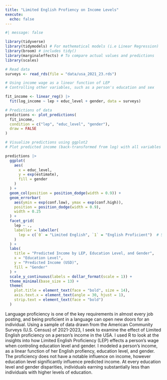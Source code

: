 ```yaml
---
title: "Limited English Profiency on Income Levels"
execute: 
  echo: false
---
```


```r
#| message: false

library(tidyverse)
library(tidymodels) # For mathematical models (i.e Linear Regression)
library(broom) # includes tidy()
library(marginaleffects) # To compare actual values and predictions
library(scales)
```

```r
# Read data
surveys <- read_rds(file = "data/usa_2021_23.rds")
```

```r
# Using income wage as a linear function of LEP
# Controlling other variables, such as a person's education and sex

fit_income <- linear_reg() |>
  fit(log_income ~ lep + educ_level + gender, data = surveys)
```

```r
# Predictions of data
predictions <- plot_predictions(
  fit_income,
  condition = c("lep", "educ_level", "gender"),
  draw = FALSE
)

# Visualize predictions using ggplot2
# Plot predicted income (back-transformed from log) with all variables

predictions |>
  ggplot(
    aes(
      x = educ_level,
      y = exp(estimate),
      fill = gender
    )
  ) +
  geom_col(position = position_dodge(width = 0.9)) +
  geom_errorbar(
    aes(ymin = exp(conf.low), ymax = exp(conf.high)),
    position = position_dodge(width = 0.9),
    width = 0.25
  ) +
  facet_grid(
    lep ~ .,
    labeller = labeller(
      lep = c(`0` = "Limited English", `1` = "English Proficient")  # Swapped the labels
    )
  ) +
  labs(
    title = "Predicted Income by LEP, Education Level, and Gender",
    x = "Education Level",
    y = "Predicted Income (USD)",
    fill = "Gender"
  ) +
  scale_y_continuous(labels = dollar_format(scale = 1)) +
  theme_minimal(base_size = 13) +
  theme(
    plot.title = element_text(face = "bold", size = 14),
    axis.text.x = element_text(angle = 30, hjust = 1),
    strip.text = element_text(face = "bold")
  )
```

Language proficiency is one of the key requirements in almost every job posting, and being proficient in a language can open new doors for an individual. Using a sample of data drawn from the American Community Surveys (U.S. Census) of 2021-2023, I seek to examine the effect of Limited English proficiency on a person's income in the USA. I used R to look at the insights into how Limited English Proficiency (LEP) effects a person's wage when controling education level and gender. I modeled a person's income, as a linear function of her English profiency, education level, and gender. The proficiency does not have a notable influence on income, however education level significantly influence predicted income. At every education level and gender disparities, individuals earning substantially less than individuals with higher levels of education.
